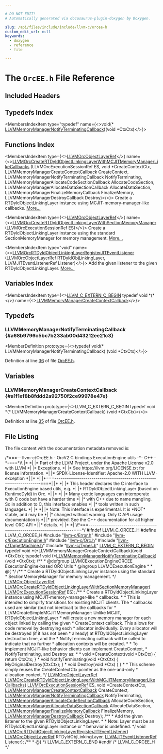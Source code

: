 ```yaml
---

# DO NOT EDIT!
# Automatically generated via docusaurus-plugin-doxygen by Doxygen.

slug: /api/files/include/include/llvm-c/orcee-h
custom_edit_url: null
keywords:
  - doxygen
  - reference
  - file

---
```





# The `OrcEE.h` File Reference

<DoxygenPage pluginConfig={pluginConfig}>



## Included Headers

<IncludesList>
<IncludesListItem
  filePath="llvm-c/Error.h"
  permalink="/docs/api/files/include/include/llvm-c/error-h"
  isLocal="true" />
<IncludesListItem
  filePath="llvm-c/ExecutionEngine.h"
  permalink="/docs/api/files/include/include/llvm-c/executionengine-h"
  isLocal="true" />
<IncludesListItem
  filePath="llvm-c/Orc.h"
  permalink="/docs/api/files/include/include/llvm-c/orc-h"
  isLocal="true" />
<IncludesListItem
  filePath="llvm-c/TargetMachine.h"
  permalink="/docs/api/files/include/include/llvm-c/targetmachine-h"
  isLocal="true" />
<IncludesListItem
  filePath="llvm-c/Types.h"
  permalink="/docs/api/files/include/include/llvm-c/types-h"
  isLocal="true" />
</IncludesList>

## Typedefs Index

<MembersIndex>

<MembersIndexItem
  type="typedef"
  name={<>void(&#42; <a href="#a68b9796c5bc7b233ab00d43212ee21c3">LLVMMemoryManagerNotifyTerminatingCallback</a>)(void *CtxCtx)</>}>
</MembersIndexItem>

</MembersIndex>

## Functions Index

<MembersIndex>

<MembersIndexItem
  type={<><a href="/docs/api/groups/llvmcexecutionengineorc/#gaa54913a75bd017c8cc988942cac79bad">LLVMOrcObjectLayerRef</a></>}
  name={<><a href="/docs/api/groups/llvmcexecutionengineorcee/#ga4aaa19f070d761e54fee2069127e8ee0">LLVMOrcCreateRTDyldObjectLinkingLayerWithMCJITMemoryManagerLikeCallbacks</a> (LLVMOrcExecutionSessionRef ES, void &#42;CreateContextCtx, LLVMMemoryManagerCreateContextCallback CreateContext, LLVMMemoryManagerNotifyTerminatingCallback NotifyTerminating, LLVMMemoryManagerAllocateCodeSectionCallback AllocateCodeSection, LLVMMemoryManagerAllocateDataSectionCallback AllocateDataSection, LLVMMemoryManagerFinalizeMemoryCallback FinalizeMemory, LLVMMemoryManagerDestroyCallback Destroy)</>}>
Create a RTDyldObjectLinkingLayer instance using MCJIT-memory-manager-like callbacks. <a href="/docs/api/groups/llvmcexecutionengineorcee/#ga4aaa19f070d761e54fee2069127e8ee0">More...</a>
</MembersIndexItem>

<MembersIndexItem
  type={<><a href="/docs/api/groups/llvmcexecutionengineorc/#gaa54913a75bd017c8cc988942cac79bad">LLVMOrcObjectLayerRef</a></>}
  name={<><a href="/docs/api/groups/llvmcexecutionengineorcee/#gaea24c520fba0be17841bb8c022a39822">LLVMOrcCreateRTDyldObjectLinkingLayerWithSectionMemoryManager</a> (LLVMOrcExecutionSessionRef ES)</>}>
Create a RTDyldObjectLinkingLayer instance using the standard SectionMemoryManager for memory management. <a href="/docs/api/groups/llvmcexecutionengineorcee/#gaea24c520fba0be17841bb8c022a39822">More...</a>
</MembersIndexItem>

<MembersIndexItem
  type="void"
  name={<><a href="/docs/api/groups/llvmcexecutionengineorcee/#gaf7055d3c420852e38b0037e7b9bba492">LLVMOrcRTDyldObjectLinkingLayerRegisterJITEventListener</a> (LLVMOrcObjectLayerRef RTDyldObjLinkingLayer, LLVMJITEventListenerRef Listener)</>}>
Add the given listener to the given RTDyldObjectLinkingLayer. <a href="/docs/api/groups/llvmcexecutionengineorcee/#gaf7055d3c420852e38b0037e7b9bba492">More...</a>
</MembersIndexItem>

</MembersIndex>

## Variables Index

<MembersIndex>

<MembersIndexItem
  type={<><a href="/docs/api/files/include/include/llvm-c/externc-h/#a4789aaabaa5bf3b7a549171b47cc4d4a">LLVM&#95;C&#95;EXTERN&#95;C&#95;BEGIN</a> typedef void &#42;(&#42;</>}
  name={<><a href="#a1f1ef8b8fddd2a92750f2ce99978e47e">LLVMMemoryManagerCreateContextCallback</a></>}>
</MembersIndexItem>

</MembersIndex>


<SectionDefinition>

## Typedefs

### LLVMMemoryManagerNotifyTerminatingCallback {#a68b9796c5bc7b233ab00d43212ee21c3}

<MemberDefinition
  prototype={<>typedef void(&#42; LLVMMemoryManagerNotifyTerminatingCallback) (void &#42;CtxCtx)</>}>

Definition at line <a href="#l00036">36</a> of file <a href="/docs/api/files/include/include/llvm-c/orcee-h">OrcEE.h</a>.
</MemberDefinition>

</SectionDefinition>

<SectionDefinition>

## Variables

### LLVMMemoryManagerCreateContextCallback {#a1f1ef8b8fddd2a92750f2ce99978e47e}

<MemberDefinition
  prototype={<>LLVM&#95;C&#95;EXTERN&#95;C&#95;BEGIN typedef void &#42;(&#42; LLVMMemoryManagerCreateContextCallback) (void &#42;CtxCtx)</>}>

Definition at line <a href="#l00035">35</a> of file <a href="/docs/api/files/include/include/llvm-c/orcee-h">OrcEE.h</a>.
</MemberDefinition>

</SectionDefinition>

## File Listing

The file content with the documentation metadata removed is:

<ProgramListing>

<Link id="l00001" /><CodeLine lineNumber="1"><Highlight kind="comment">/&#42;===-- llvm-c/OrcEE.h - OrcV2 C bindings ExecutionEngine utils -&#42;- C++ -&#42;-===&#42;\\</Highlight></CodeLine>
<Link id="l00002" /><CodeLine lineNumber="2"><Highlight kind="comment">|&#42;                                                                            &#42;|</Highlight></CodeLine>
<Link id="l00003" /><CodeLine lineNumber="3"><Highlight kind="comment">|&#42; Part of the LLVM Project, under the Apache License v2.0 with LLVM          &#42;|</Highlight></CodeLine>
<Link id="l00004" /><CodeLine lineNumber="4"><Highlight kind="comment">|&#42; Exceptions.                                                                &#42;|</Highlight></CodeLine>
<Link id="l00005" /><CodeLine lineNumber="5"><Highlight kind="comment">|&#42; See https://llvm.org/LICENSE.txt for license information.                  &#42;|</Highlight></CodeLine>
<Link id="l00006" /><CodeLine lineNumber="6"><Highlight kind="comment">|&#42; SPDX-License-Identifier: Apache-2.0 WITH LLVM-exception                    &#42;|</Highlight></CodeLine>
<Link id="l00007" /><CodeLine lineNumber="7"><Highlight kind="comment">|&#42;                                                                            &#42;|</Highlight></CodeLine>
<Link id="l00008" /><CodeLine lineNumber="8"><Highlight kind="comment">|&#42;===----------------------------------------------------------------------===&#42;|</Highlight></CodeLine>
<Link id="l00009" /><CodeLine lineNumber="9"><Highlight kind="comment">|&#42;                                                                            &#42;|</Highlight></CodeLine>
<Link id="l00010" /><CodeLine lineNumber="10"><Highlight kind="comment">|&#42; This header declares the C interface to ExecutionEngine based utils, e.g.  &#42;|</Highlight></CodeLine>
<Link id="l00011" /><CodeLine lineNumber="11"><Highlight kind="comment">|&#42; RTDyldObjectLinkingLayer (based on RuntimeDyld) in Orc.                    &#42;|</Highlight></CodeLine>
<Link id="l00012" /><CodeLine lineNumber="12"><Highlight kind="comment">|&#42;                                                                            &#42;|</Highlight></CodeLine>
<Link id="l00013" /><CodeLine lineNumber="13"><Highlight kind="comment">|&#42; Many exotic languages can interoperate with C code but have a harder time  &#42;|</Highlight></CodeLine>
<Link id="l00014" /><CodeLine lineNumber="14"><Highlight kind="comment">|&#42; with C++ due to name mangling. So in addition to C, this interface enables &#42;|</Highlight></CodeLine>
<Link id="l00015" /><CodeLine lineNumber="15"><Highlight kind="comment">|&#42; tools written in such languages.                                           &#42;|</Highlight></CodeLine>
<Link id="l00016" /><CodeLine lineNumber="16"><Highlight kind="comment">|&#42;                                                                            &#42;|</Highlight></CodeLine>
<Link id="l00017" /><CodeLine lineNumber="17"><Highlight kind="comment">|&#42; Note: This interface is experimental. It is &#42;NOT&#42; stable, and may be       &#42;|</Highlight></CodeLine>
<Link id="l00018" /><CodeLine lineNumber="18"><Highlight kind="comment">|&#42;       changed without warning. Only C API usage documentation is           &#42;|</Highlight></CodeLine>
<Link id="l00019" /><CodeLine lineNumber="19"><Highlight kind="comment">|&#42;       provided. See the C++ documentation for all higher level ORC API     &#42;|</Highlight></CodeLine>
<Link id="l00020" /><CodeLine lineNumber="20"><Highlight kind="comment">|&#42;       details.                                                             &#42;|</Highlight></CodeLine>
<Link id="l00021" /><CodeLine lineNumber="21"><Highlight kind="comment">|&#42;                                                                            &#42;|</Highlight></CodeLine>
<Link id="l00022" /><CodeLine lineNumber="22"><Highlight kind="comment">\\&#42;===----------------------------------------------------------------------===&#42;/</Highlight><Highlight kind="normal"></Highlight></CodeLine>
<Link id="l00023" /><CodeLine lineNumber="23"><Highlight kind="normal"></Highlight></CodeLine>
<Link id="l00024" /><CodeLine lineNumber="24"><Highlight kind="normal"></Highlight><Highlight kind="preprocessor">#ifndef LLVM&#95;C&#95;ORCEE&#95;H</Highlight><Highlight kind="normal"></Highlight></CodeLine>
<Link id="l00025" /><CodeLine lineNumber="25"><Highlight kind="normal"></Highlight><Highlight kind="preprocessor">#define LLVM&#95;C&#95;ORCEE&#95;H</Highlight><Highlight kind="normal"></Highlight></CodeLine>
<Link id="l00026" /><CodeLine lineNumber="26"><Highlight kind="normal"></Highlight></CodeLine>
<Link id="l00027" /><CodeLine lineNumber="27"><Highlight kind="normal"></Highlight><Highlight kind="preprocessor">#include &quot;<a href="/docs/api/files/include/include/llvm-c/error-h">llvm-c/Error.h</a>&quot;</Highlight><Highlight kind="normal"></Highlight></CodeLine>
<Link id="l00028" /><CodeLine lineNumber="28"><Highlight kind="normal"></Highlight><Highlight kind="preprocessor">#include &quot;<a href="/docs/api/files/include/include/llvm-c/executionengine-h">llvm-c/ExecutionEngine.h</a>&quot;</Highlight><Highlight kind="normal"></Highlight></CodeLine>
<Link id="l00029" /><CodeLine lineNumber="29"><Highlight kind="normal"></Highlight><Highlight kind="preprocessor">#include &quot;<a href="/docs/api/files/include/include/llvm-c/orc-h">llvm-c/Orc.h</a>&quot;</Highlight><Highlight kind="normal"></Highlight></CodeLine>
<Link id="l00030" /><CodeLine lineNumber="30"><Highlight kind="normal"></Highlight><Highlight kind="preprocessor">#include &quot;<a href="/docs/api/files/include/include/llvm-c/targetmachine-h">llvm-c/TargetMachine.h</a>&quot;</Highlight><Highlight kind="normal"></Highlight></CodeLine>
<Link id="l00031" /><CodeLine lineNumber="31"><Highlight kind="normal"></Highlight><Highlight kind="preprocessor">#include &quot;<a href="/docs/api/files/include/include/llvm-c/types-h">llvm-c/Types.h</a>&quot;</Highlight><Highlight kind="normal"></Highlight></CodeLine>
<Link id="l00032" /><CodeLine lineNumber="32"><Highlight kind="normal"></Highlight></CodeLine>
<Link id="l00033" /><CodeLine lineNumber="33"><Highlight kind="normal"><a href="/docs/api/files/include/include/llvm-c/externc-h/#a4789aaabaa5bf3b7a549171b47cc4d4a">LLVM&#95;C&#95;EXTERN&#95;C&#95;BEGIN</a></Highlight></CodeLine>
<Link id="l00034" /><CodeLine lineNumber="34"><Highlight kind="normal"></Highlight></CodeLine>
<Link id="l00035" /><CodeLine lineNumber="35" lineLink="#a1f1ef8b8fddd2a92750f2ce99978e47e"><Highlight kind="normal"></Highlight><Highlight kind="keyword">typedef</Highlight><Highlight kind="normal"> </Highlight><Highlight kind="keywordtype">void</Highlight><Highlight kind="normal"> &#42;(&#42;LLVMMemoryManagerCreateContextCallback)(</Highlight><Highlight kind="keywordtype">void</Highlight><Highlight kind="normal"> &#42;CtxCtx);</Highlight></CodeLine>
<Link id="l00036" /><CodeLine lineNumber="36" lineLink="#a68b9796c5bc7b233ab00d43212ee21c3"><Highlight kind="normal"></Highlight><Highlight kind="keyword">typedef</Highlight><Highlight kind="normal"> void (&#42;<a href="#a68b9796c5bc7b233ab00d43212ee21c3">LLVMMemoryManagerNotifyTerminatingCallback</a>)(</Highlight><Highlight kind="keywordtype">void</Highlight><Highlight kind="normal"> &#42;CtxCtx);</Highlight></CodeLine>
<Link id="l00037" /><CodeLine lineNumber="37"><Highlight kind="normal"></Highlight><Highlight kind="comment"></Highlight></CodeLine>
<Link id="l00038" /><CodeLine lineNumber="38"><Highlight kind="comment">/&#42;&#42;</Highlight></CodeLine>
<Link id="l00039" /><CodeLine lineNumber="39"><Highlight kind="comment"> &#42; @defgroup LLVMCExecutionEngineORCEE ExecutionEngine-based ORC Utils</Highlight></CodeLine>
<Link id="l00040" /><CodeLine lineNumber="40"><Highlight kind="comment"> &#42; @ingroup LLVMCExecutionEngine</Highlight></CodeLine>
<Link id="l00041" /><CodeLine lineNumber="41"><Highlight kind="comment"> &#42;</Highlight></CodeLine>
<Link id="l00042" /><CodeLine lineNumber="42"><Highlight kind="comment"> &#42; @&#123;</Highlight></CodeLine>
<Link id="l00043" /><CodeLine lineNumber="43"><Highlight kind="comment"> &#42;/</Highlight><Highlight kind="normal"></Highlight></CodeLine>
<Link id="l00044" /><CodeLine lineNumber="44"><Highlight kind="normal"></Highlight><Highlight kind="comment"></Highlight></CodeLine>
<Link id="l00045" /><CodeLine lineNumber="45"><Highlight kind="comment">/&#42;&#42;</Highlight></CodeLine>
<Link id="l00046" /><CodeLine lineNumber="46"><Highlight kind="comment"> &#42; Create a RTDyldObjectLinkingLayer instance using the standard</Highlight></CodeLine>
<Link id="l00047" /><CodeLine lineNumber="47"><Highlight kind="comment"> &#42; SectionMemoryManager for memory management.</Highlight></CodeLine>
<Link id="l00048" /><CodeLine lineNumber="48"><Highlight kind="comment"> &#42;/</Highlight><Highlight kind="normal"></Highlight></CodeLine>
<Link id="l00049" /><CodeLine lineNumber="49"><Highlight kind="normal"><a href="/docs/api/groups/llvmcexecutionengineorc/#gaa54913a75bd017c8cc988942cac79bad">LLVMOrcObjectLayerRef</a></Highlight></CodeLine>
<Link id="l00050" /><CodeLine lineNumber="50"><Highlight kind="normal"><a href="/docs/api/groups/llvmcexecutionengineorcee/#gaea24c520fba0be17841bb8c022a39822">LLVMOrcCreateRTDyldObjectLinkingLayerWithSectionMemoryManager</a>(</Highlight></CodeLine>
<Link id="l00051" /><CodeLine lineNumber="51"><Highlight kind="normal">    <a href="/docs/api/groups/llvmcexecutionengineorc/#ga653c8620112eddd7c75085a0b586c97d">LLVMOrcExecutionSessionRef</a> ES);</Highlight></CodeLine>
<Link id="l00052" /><CodeLine lineNumber="52"><Highlight kind="normal"></Highlight><Highlight kind="comment"></Highlight></CodeLine>
<Link id="l00053" /><CodeLine lineNumber="53"><Highlight kind="comment">/&#42;&#42;</Highlight></CodeLine>
<Link id="l00054" /><CodeLine lineNumber="54"><Highlight kind="comment"> &#42; Create a RTDyldObjectLinkingLayer instance using MCJIT-memory-manager-like</Highlight></CodeLine>
<Link id="l00055" /><CodeLine lineNumber="55"><Highlight kind="comment"> &#42; callbacks.</Highlight></CodeLine>
<Link id="l00056" /><CodeLine lineNumber="56"><Highlight kind="comment"> &#42;</Highlight></CodeLine>
<Link id="l00057" /><CodeLine lineNumber="57"><Highlight kind="comment"> &#42; This is intended to simplify transitions for existing MCJIT clients. The</Highlight></CodeLine>
<Link id="l00058" /><CodeLine lineNumber="58"><Highlight kind="comment"> &#42; callbacks used are similar (but not identical) to the callbacks for</Highlight></CodeLine>
<Link id="l00059" /><CodeLine lineNumber="59"><Highlight kind="comment"> &#42; LLVMCreateSimpleMCJITMemoryManager: Unlike MCJIT, RTDyldObjectLinkingLayer</Highlight></CodeLine>
<Link id="l00060" /><CodeLine lineNumber="60"><Highlight kind="comment"> &#42; will create a new memory manager for each object linked by calling the given</Highlight></CodeLine>
<Link id="l00061" /><CodeLine lineNumber="61"><Highlight kind="comment"> &#42; CreateContext callback. This allows for code removal by destroying each</Highlight></CodeLine>
<Link id="l00062" /><CodeLine lineNumber="62"><Highlight kind="comment"> &#42; allocator individually. Every allocator will be destroyed (if it has not been</Highlight></CodeLine>
<Link id="l00063" /><CodeLine lineNumber="63"><Highlight kind="comment"> &#42; already) at RTDyldObjectLinkingLayer destruction time, and the</Highlight></CodeLine>
<Link id="l00064" /><CodeLine lineNumber="64"><Highlight kind="comment"> &#42; NotifyTerminating callback will be called to indicate that no further</Highlight></CodeLine>
<Link id="l00065" /><CodeLine lineNumber="65"><Highlight kind="comment"> &#42; allocation contexts will be created.</Highlight></CodeLine>
<Link id="l00066" /><CodeLine lineNumber="66"><Highlight kind="comment"> &#42;</Highlight></CodeLine>
<Link id="l00067" /><CodeLine lineNumber="67"><Highlight kind="comment"> &#42; To implement MCJIT-like behavior clients can implement CreateContext,</Highlight></CodeLine>
<Link id="l00068" /><CodeLine lineNumber="68"><Highlight kind="comment"> &#42; NotifyTerminating, and Destroy as:</Highlight></CodeLine>
<Link id="l00069" /><CodeLine lineNumber="69"><Highlight kind="comment"> &#42;</Highlight></CodeLine>
<Link id="l00070" /><CodeLine lineNumber="70"><Highlight kind="comment"> &#42;   void &#42;CreateContext(void &#42;CtxCtx) &#123; return CtxCtx; &#125;</Highlight></CodeLine>
<Link id="l00071" /><CodeLine lineNumber="71"><Highlight kind="comment"> &#42;   void NotifyTerminating(void &#42;CtxCtx) &#123; MyOriginalDestroy(CtxCtx); &#125;</Highlight></CodeLine>
<Link id="l00072" /><CodeLine lineNumber="72"><Highlight kind="comment"> &#42;   void Destroy(void &#42;Ctx) &#123; &#125;</Highlight></CodeLine>
<Link id="l00073" /><CodeLine lineNumber="73"><Highlight kind="comment"> &#42;</Highlight></CodeLine>
<Link id="l00074" /><CodeLine lineNumber="74"><Highlight kind="comment"> &#42; This scheme simply reuses the CreateContextCtx pointer as the one-and-only</Highlight></CodeLine>
<Link id="l00075" /><CodeLine lineNumber="75"><Highlight kind="comment"> &#42; allocation context.</Highlight></CodeLine>
<Link id="l00076" /><CodeLine lineNumber="76"><Highlight kind="comment"> &#42;/</Highlight><Highlight kind="normal"></Highlight></CodeLine>
<Link id="l00077" /><CodeLine lineNumber="77"><Highlight kind="normal"><a href="/docs/api/groups/llvmcexecutionengineorc/#gaa54913a75bd017c8cc988942cac79bad">LLVMOrcObjectLayerRef</a></Highlight></CodeLine>
<Link id="l00078" /><CodeLine lineNumber="78"><Highlight kind="normal"><a href="/docs/api/groups/llvmcexecutionengineorcee/#ga4aaa19f070d761e54fee2069127e8ee0">LLVMOrcCreateRTDyldObjectLinkingLayerWithMCJITMemoryManagerLikeCallbacks</a>(</Highlight></CodeLine>
<Link id="l00079" /><CodeLine lineNumber="79"><Highlight kind="normal">    <a href="/docs/api/groups/llvmcexecutionengineorc/#ga653c8620112eddd7c75085a0b586c97d">LLVMOrcExecutionSessionRef</a> ES, </Highlight><Highlight kind="keywordtype">void</Highlight><Highlight kind="normal"> &#42;CreateContextCtx,</Highlight></CodeLine>
<Link id="l00080" /><CodeLine lineNumber="80"><Highlight kind="normal">    <a href="#a1f1ef8b8fddd2a92750f2ce99978e47e">LLVMMemoryManagerCreateContextCallback</a> CreateContext,</Highlight></CodeLine>
<Link id="l00081" /><CodeLine lineNumber="81"><Highlight kind="normal">    <a href="#a68b9796c5bc7b233ab00d43212ee21c3">LLVMMemoryManagerNotifyTerminatingCallback</a> NotifyTerminating,</Highlight></CodeLine>
<Link id="l00082" /><CodeLine lineNumber="82"><Highlight kind="normal">    <a href="/docs/api/groups/llvmcexecutionengine/#gad54344e18e0839b6b3f39d598c5598f0">LLVMMemoryManagerAllocateCodeSectionCallback</a> AllocateCodeSection,</Highlight></CodeLine>
<Link id="l00083" /><CodeLine lineNumber="83"><Highlight kind="normal">    <a href="/docs/api/groups/llvmcexecutionengine/#gabe63644e7847066c1ac90ad487040e26">LLVMMemoryManagerAllocateDataSectionCallback</a> AllocateDataSection,</Highlight></CodeLine>
<Link id="l00084" /><CodeLine lineNumber="84"><Highlight kind="normal">    <a href="/docs/api/groups/llvmcexecutionengine/#gaa3aa0817f65b3ec44e6e3b797570f05e">LLVMMemoryManagerFinalizeMemoryCallback</a> FinalizeMemory,</Highlight></CodeLine>
<Link id="l00085" /><CodeLine lineNumber="85"><Highlight kind="normal">    <a href="/docs/api/groups/llvmcexecutionengine/#ga4e9770ff745f02b2bf2e473b3f5a7c58">LLVMMemoryManagerDestroyCallback</a> Destroy);</Highlight></CodeLine>
<Link id="l00086" /><CodeLine lineNumber="86"><Highlight kind="normal"></Highlight><Highlight kind="comment"></Highlight></CodeLine>
<Link id="l00087" /><CodeLine lineNumber="87"><Highlight kind="comment">/&#42;&#42;</Highlight></CodeLine>
<Link id="l00088" /><CodeLine lineNumber="88"><Highlight kind="comment"> &#42; Add the given listener to the given RTDyldObjectLinkingLayer.</Highlight></CodeLine>
<Link id="l00089" /><CodeLine lineNumber="89"><Highlight kind="comment"> &#42;</Highlight></CodeLine>
<Link id="l00090" /><CodeLine lineNumber="90"><Highlight kind="comment"> &#42; Note: Layer must be an RTDyldObjectLinkingLayer instance or</Highlight></CodeLine>
<Link id="l00091" /><CodeLine lineNumber="91"><Highlight kind="comment"> &#42; behavior is undefined.</Highlight></CodeLine>
<Link id="l00092" /><CodeLine lineNumber="92"><Highlight kind="comment"> &#42;/</Highlight><Highlight kind="normal"></Highlight></CodeLine>
<Link id="l00093" /><CodeLine lineNumber="93"><Highlight kind="normal"></Highlight><Highlight kind="keywordtype">void</Highlight><Highlight kind="normal"> <a href="/docs/api/groups/llvmcexecutionengineorcee/#gaf7055d3c420852e38b0037e7b9bba492">LLVMOrcRTDyldObjectLinkingLayerRegisterJITEventListener</a>(</Highlight></CodeLine>
<Link id="l00094" /><CodeLine lineNumber="94"><Highlight kind="normal">    <a href="/docs/api/groups/llvmcexecutionengineorc/#gaa54913a75bd017c8cc988942cac79bad">LLVMOrcObjectLayerRef</a> RTDyldObjLinkingLayer,</Highlight></CodeLine>
<Link id="l00095" /><CodeLine lineNumber="95"><Highlight kind="normal">    <a href="/docs/api/groups/llvmcsupporttypes/#gad4bf262b53178061f7b936e3d1ff43bf">LLVMJITEventListenerRef</a> Listener);</Highlight></CodeLine>
<Link id="l00096" /><CodeLine lineNumber="96"><Highlight kind="normal"></Highlight><Highlight kind="comment"></Highlight></CodeLine>
<Link id="l00097" /><CodeLine lineNumber="97"><Highlight kind="comment">/&#42;&#42;</Highlight></CodeLine>
<Link id="l00098" /><CodeLine lineNumber="98"><Highlight kind="comment"> &#42; @&#125;</Highlight></CodeLine>
<Link id="l00099" /><CodeLine lineNumber="99"><Highlight kind="comment"> &#42;/</Highlight><Highlight kind="normal"></Highlight></CodeLine>
<Link id="l00100" /><CodeLine lineNumber="100"><Highlight kind="normal"></Highlight></CodeLine>
<Link id="l00101" /><CodeLine lineNumber="101"><Highlight kind="normal"><a href="/docs/api/files/include/include/llvm-c/externc-h/#ae016a3733553fe3990c8dfcec10d9d3a">LLVM&#95;C&#95;EXTERN&#95;C&#95;END</a></Highlight></CodeLine>
<Link id="l00102" /><CodeLine lineNumber="102"><Highlight kind="normal"></Highlight></CodeLine>
<Link id="l00103" /><CodeLine lineNumber="103"><Highlight kind="normal"></Highlight><Highlight kind="preprocessor">#endif </Highlight><Highlight kind="comment">/&#42; LLVM&#95;C&#95;ORCEE&#95;H &#42;/</Highlight><Highlight kind="preprocessor"></Highlight></CodeLine>

</ProgramListing>

</DoxygenPage>
